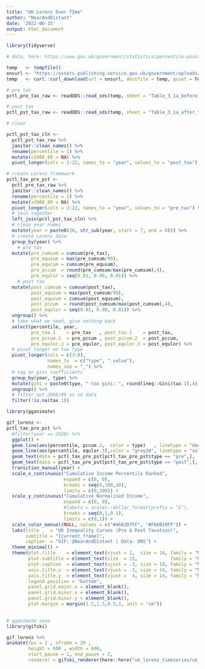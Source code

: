 ```yaml
---
title: "UK Lorenz Over TIme"
author: "NearAndDistant"
date: '2022-06-15'
output: html_document
---
```


```r
library(tidyverse)

# data, here: https://www.gov.uk/government/statistics/percentile-points-from-1-to-99-for-total-income-before-and-after-tax

temp   <- tempfile()
onsurl <- "https://assets.publishing.service.gov.uk/government/uploads/system/uploads/attachment_data/file/1059906/Table_3.1a_1920.ods"
temp   <- curl::curl_download(url = onsurl, destfile = temp, quiet = FALSE, mode = "wb")

# pre tax
pctl_pre_tax_raw <- readODS::read_ods(temp, sheet = "Table_3_1a_before_tax", range = "A5:V104", col_names = TRUE)

# post tax
pctl_pst_tax_raw <- readODS::read_ods(temp, sheet = "Table_3_1a_after_tax", range = "A5:V104", col_names = TRUE)

```

```r
# clean

pctl_pst_tax_cln <- 
  pctl_pst_tax_raw %>% 
  janitor::clean_names() %>% 
  rename(percentile = 1) %>% 
  mutate(x2008_09 = NA) %>% 
  pivot_longer(cols = 2:22, names_to = "year", values_to = "post_tax")

# create Lorenz framework
pctl_tax_pre_pst <- 
  pctl_pre_tax_raw %>% 
  janitor::clean_names() %>% 
  rename(percentile = 1) %>% 
  mutate(x2008_09 = NA) %>% 
  pivot_longer(cols = 2:22, names_to = "year", values_to = "pre_tax") %>%
  # join together
  left_join(pctl_pst_tax_cln) %>%
  # clean year names
  mutate(year = paste0(20, str_sub(year, start = 7, end = 8))) %>%
  # create Lorenz data
  group_by(year) %>%
    # pre tax
  mutate(pre_cumsum = cumsum(pre_tax),
         pre_equsum = max(pre_cumsum/99),
         pre_equcum = cumsum(pre_equsum),
         pre_pccum  = round(pre_cumsum/max(pre_cumsum),4),
         pre_equlor = seq(0.01, 0.99, 0.01)) %>%
    # post tax
  mutate(post_cumsum = cumsum(post_tax),
         post_equsum = max(post_cumsum/99),
         post_equcum = cumsum(post_equsum),
         post_pccum  = round(post_cumsum/max(post_cumsum),4),
         post_equlor = seq(0.01, 0.99, 0.01)) %>%
  ungroup() %>%
  # take what we need, give nothing back
  select(percentile, year, 
         pre_tax.1    = pre_tax   , post_tax.1    = post_tax, 
         pre_pccum.2  = pre_pccum , post_pccum.2  = post_pccum, 
         pre_equlor.3 = pre_equlor, post_equlor.3 = post_equlor) %>%
  # pivot longer on tax type
  pivot_longer(cols = c(3:8), 
               names_to  = c("type", ".value"), 
               names_sep = "_") %>%
  # tag on gini coefficients
  group_by(year, type) %>%
  mutate(gini = paste0(type, "-tax gini: ", round(ineq::Gini(tax.1),4))) %>%
  ungroup() %>%
  # filter out 2008/09 as no data
  filter(!is.na(tax.1)) 

```

```r
library(gganimate)

gif_lorenz <- 
pctl_tax_pre_pst %>%
  #filter(year == 2020) %>%
  ggplot() +
  geom_line(aes(percentile, pccum.2,  color = type)   , linetype = "dashed", size = 1, show.legend = FALSE) +
  geom_line(aes(percentile, equlor.3),color = "grey20", linetype = "solid" , size = 1, show.legend = FALSE) +
  geom_text(data = pctl_tax_pre_pst[pctl_tax_pre_pst$type == "pre",],  aes(label = gini), x = 5, y = 0.9, hjust = 0,    vjust =-1, color = "#F66B19FF", check_overlap = TRUE) + 
  geom_text(data = pctl_tax_pre_pst[pctl_tax_pre_pst$type == "post",], aes(label = gini), x = 5, y = 0.9, hjust = 0.04, vjust = 2, color = "#4662D7FF", check_overlap = TRUE) +
  transition_manual(year) +
  scale_x_continuous("Cumulative Income Percentile Ranked", 
                     expand = c(0, 0),
                     breaks = seq(0,100,10),
                     limits = c(0,100)) +
  scale_y_continuous("Cumulative Normalised Income", 
                     expand = c(0, 0), 
                     #labels = scales::dollar_format(prefix = "£"),
                     breaks = seq(0,1,0.1),
                     limits = c(0,1)) +
  scale_color_manual(NULL, values = c("#4662D7FF", "#F66B19FF")) +
  labs(title    = "UK Inequality Curves (Pre & Post Taxation)",
       subtitle = "{current_frame}",
       caption  = "GIF: @NearAndDistant | Data: ONS") +
  theme_minimal() +
  theme(plot.title    = element_text(vjust = 2,  size = 18, family = "Montserrat SemiBold", hjust = 0.5),
        plot.subtitle = element_text(size  = 15,            family = "Montserrat", hjust = 0.5),
        plot.caption  = element_text(vjust = -3, size = 10, family = "Montserrat", hjust = 0.5),
        axis.title.x  = element_text(vjust = -3, size = 14, family = "Montserrat"),
        axis.title.y  = element_text(vjust =  4, size = 14, family = "Montserrat"),
        legend.position = "bottom",
        panel.grid.major.x = element_blank(),
        panel.grid.minor.x = element_blank(),
        panel.grid.minor.y = element_blank(),
        plot.margin = margin(1.5,1.5,0.5,1, unit = "cm"))
  
```

```r
# gganimate save
library(gifski)

gif_lorenz %>%
animate(fps = 2 , nframe = 20 , 
        height = 600 , width = 600,
        start_pause = 1, end_pause = 2,
        renderer = gifski_renderer(here::here("uk_lorenz_timeseries/uk_lorenz.gif")))

```